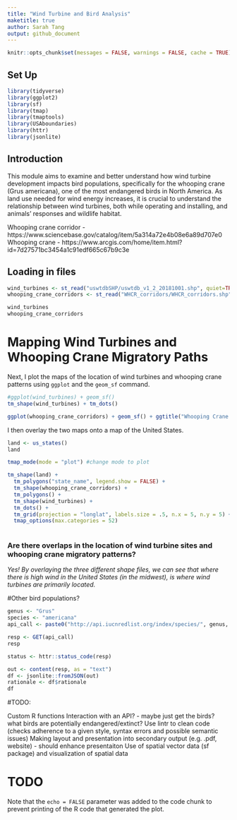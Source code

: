 ```yaml
---
title: "Wind Turbine and Bird Analysis"
maketitle: true
author: Sarah Tang
output: github_document
---
```


```r
knitr::opts_chunk$set(messages = FALSE, warnings = FALSE, cache = TRUE)
```

## Set Up
```r
library(tidyverse)
library(ggplot2)
library(sf)
library(tmap)
library(tmaptools)
library(USAboundaries)
library(httr)
library(jsonlite)
```

## Introduction
This module aims to examine and better understand how wind turbine development impacts bird populations, specifically for the whooping crane (Grus americana), one of the most endangered birds in North America. As land use needed for wind energy increases, it is crucial to understand the relationship between wind turbines, both while operating and installing, and animals' responses and wildlife habitat.

Whooping crane corridor - https://www.sciencebase.gov/catalog/item/5a314a72e4b08e6a89d707e0
Whooping crane - https://www.arcgis.com/home/item.html?id=7d27571bc3454a1c91edf665c67b9c3e


## Loading in files
```r
wind_turbines <- st_read("uswtdbSHP/uswtdb_v1_2_20181001.shp", quiet=TRUE)
whooping_crane_corridors <- st_read("WHCR_corridors/WHCR_corridors.shp", quiet=TRUE)

wind_turbines
whooping_crane_corridors
```

# Mapping Wind Turbines and Whooping Crane Migratory Paths
Next, I plot the maps of the location of wind turbines and whooping crane patterns using `ggplot` and the `geom_sf` command.
```r
#ggplot(wind_turbines) + geom_sf()
tm_shape(wind_turbines) + tm_dots()
```
```r
ggplot(whooping_crane_corridors) + geom_sf() + ggtitle("Whooping Crane Migration Corridor")
```

I then overlay the two maps onto a map of the United States.
```r
land <- us_states()
land

tmap_mode(mode = "plot") #change mode to plot

tm_shape(land) +
  tm_polygons("state_name", legend.show = FALSE) +
  tm_shape(whooping_crane_corridors) +
  tm_polygons() +
  tm_shape(wind_turbines) +
  tm_dots() +
  tm_grid(projection = "longlat", labels.size = .5, n.x = 5, n.y = 5) +
  tmap_options(max.categories = 52)
  
```

### Are there overlaps in the location of wind turbine sites and whooping crane migratory patterns?
*Yes! By overlaying the three different shape files, we can see that where there is high wind in the United States (in the midwest), is where wind turbines are primarily located.*


#Other bird populations?

```r
genus <- "Grus"
species <- "americana"
api_call <- paste0("http://api.iucnredlist.org/index/species/", genus, "-", species, ".json")

resp <- GET(api_call)
resp

status <- httr::status_code(resp)

out <- content(resp, as = "text")
df <- jsonlite::fromJSON(out)
rationale <- df$rationale
df
```


#TODO:

Custom R functions
Interaction with an API? - maybe just get the birds? what birds are potentially endangered/extinct?
Use lintr to clean code (checks adherence to a given style, syntax errors and possible semantic issues)
Making layout and presentation into secondary output (e.g. .pdf, website) - should enhance presentaiton
Use of spatial vector data (sf package) and visualization of spatial data



# TODO
Note that the `echo = FALSE` parameter was added to the code chunk to prevent printing of the R code that generated the plot.
